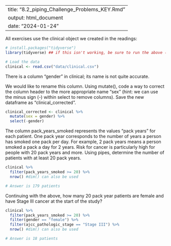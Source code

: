 
---
title: "8.2_piping_Challenge_Problems_KEY.Rmd"
output: html_document
date: "2024-01-24"
---

All exercises use the clinical object we created in the readings:

```r
# install.packages("tidyverse")
library(tidyverse) ## if this isn't working, be sure to run the above (uncomment first)

# Load the data
clinical <- read.csv("data/clinical.csv")
```

There is a column “gender” in clinical; its name is not quite accurate. 

We would like to rename this column. Using mutate(), code a way to correct the column header to the more appropriate name “sex” (hint: we can use the minus sign (-) within select to remove columns). Save the new dataframe as “clinical_corrected”.

```r
clinical_corrected <- clinical %>%
  mutate(sex = gender) %>%
  select(-gender)
```

The column pack_years_smoked represents the values “pack years” for each patient. One pack year corresponds to the number of years a person has smoked one pack per day. For example, 2 pack years means a person smoked a pack a day for 2 years. Risk for cancer is particularly high for people with 20 pack years and more. Using pipes, determine the number of patients with at least 20 pack years.

```r
clinical %>%
  filter(pack_years_smoked >= 20) %>%
  nrow() #dim() can also be used

# Answer is 179 patients

```


Continuing with the above, how many 20 pack year patients are female and have Stage III cancer at the start of the study?

```r
clinical %>% 
  filter(pack_years_smoked >= 20) %>% 
  filter(gender == "female") %>% 
  filter(ajcc_pathologic_stage == "Stage III") %>% 
  nrow() #dim() can also be used

# Answer is 18 patients

```




